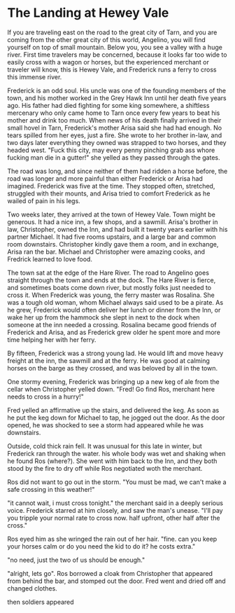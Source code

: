 # The Landing at Hewey Vale

If you are traveling east on the road to the great city of Tarn, and you are coming from the other great city of this world, Angelino, you will find yourself on top of small mountain. Below you, you see a valley with a huge river. First time travelers may be concerned, because it looks far too wide to easily cross with a wagon or horses, but the experienced merchant or traveler will know, this is Hewey Vale, and Frederick runs a ferry to cross this immense river.

Frederick is an odd soul. His uncle was one of the founding members of the town, and his mother worked in the Grey Hawk Inn until her death five years ago. His father had died fighting for some king somewhere, a shiftless mercenary who only came home to Tarn once every few years to beat his mother and drink too much. When news of his death finally arrived in their small hovel in Tarn, Frederick's mother Arisa said she had had enough. No tears spilled from her eyes, just a fire. She wrote to her brother in-law, and two days later everything they owned was strapped to two horses, and they headed west. "Fuck this city, may every penny pinching grab ass whore fucking man die in a gutter!" she yelled as they passed through the gates.

The road was long, and since neither of them had ridden a horse before, the road was longer and more painful than either Frederick or Arisa had imagined. Frederick was five at the time. They stopped often, stretched, struggled with their mounts, and Arisa tried to comfort Frederick as he wailed of pain in his legs.

Two weeks later, they arrived at the town of Hewey Vale. Town might be generous. It had a nice inn, a few shops, and a sawmill. Arisa's brother in law, Christopher, owned the Inn, and had built it twenty years earlier with his partner Michael. It had five rooms upstairs, and a large bar and common room downstairs. Christopher kindly gave them a room, and in exchange, Arisa ran the bar. Michael and Christopher were amazing cooks, and Fredrick learned to love food.

The town sat at the edge of the Hare River. The road to Angelino goes straight through the town and ends at the dock. The Hare River is fierce, and sometimes boats come down river, but mostly folks just needed to cross it. When Frederick was young, the ferry master was Rosalina. She was a tough old woman, whom Michael always said used to be a pirate. As he grew, Frederick would often deliver her lunch or dinner from the Inn, or wake her up from the hammock she slept in next to the dock when someone at the inn needed a crossing. Rosalina became good friends of Frederick and Arisa, and as Frederick grew older he spent more and more time helping her with her ferry.

By fifteen, Frederick was a strong young lad. He would lift and move heavy freight at the inn, the sawmill and at the ferry. He was good at calming horses on the barge as they crossed, and was beloved by all in the town.

One stormy evening, Frederick was bringing up a new keg of ale from the cellar when Christopher yelled down. "Fred! Go find Ros, merchant here needs to cross in a hurry!"

Fred yelled an affirmative up the stairs, and delivered the keg. As soon as he put the keg down for Michael to tap, he jogged out the door. As the door opened, he was shocked to see a storm had appeared while he was downstairs.

Outside, cold thick rain fell. It was unusual for this late in winter, but Frederick ran through the water. his whole body was wet and shaking when he found Ros (where?). She went with him back to the Inn, and they both stood by the fire to dry off while Ros negotiated woth the merchant. 

Ros did not want to go out in the storm. "You must be mad, we can't make a safe crossing in this weather!" 

"it cannot wait, i must cross tonight." the merchant said in a deeply serious voice. Frederick starred at him closely, and saw the man's unease. "I'll pay you tripple your normal rate to cross now. half upfront, other half after the cross."

Ros eyed him as she wringed the rain out of her hair. "fine. can you keep your horses calm or do you need the kid to do it? he costs extra."

"no need, just the two of us should be enough."

"alright, lets go". Ros borrowed a cloak from Christopher that appeared from behind the bar, and stomped out the door. Fred went and dried off and changed clothes.

then soldiers appeared 